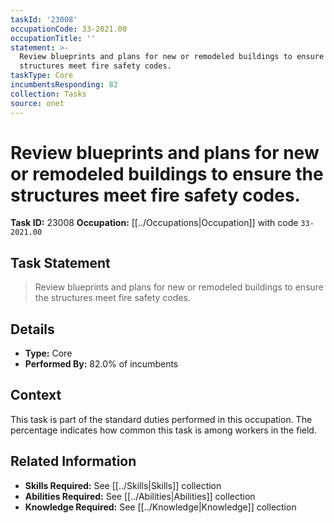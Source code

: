 ```yaml
---
taskId: '23008'
occupationCode: 33-2021.00
occupationTitle: ''
statement: >-
  Review blueprints and plans for new or remodeled buildings to ensure the
  structures meet fire safety codes.
taskType: Core
incumbentsResponding: 82
collection: Tasks
source: onet
---
```

# Review blueprints and plans for new or remodeled buildings to ensure the structures meet fire safety codes.

**Task ID:** 23008
**Occupation:** [[../Occupations|Occupation]] with code `33-2021.00`

## Task Statement

> Review blueprints and plans for new or remodeled buildings to ensure the structures meet fire safety codes.

## Details

- **Type:** Core
- **Performed By:** 82.0% of incumbents

## Context

This task is part of the standard duties performed in this occupation. The percentage indicates how common this task is among workers in the field.

## Related Information

- **Skills Required:** See [[../Skills|Skills]] collection
- **Abilities Required:** See [[../Abilities|Abilities]] collection
- **Knowledge Required:** See [[../Knowledge|Knowledge]] collection
